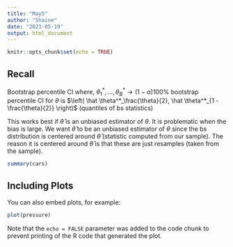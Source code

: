 ```yaml
---
title: "May5"
author: "Shaine"
date: "2023-05-19"
output: html_document
---
```


```r
knitr::opts_chunk$set(echo = TRUE)
```

## Recall

Bootstrap percentile CI where, $\theta^*_1, \dots, \theta^*_B \rightarrow (1-\alpha)100\%$ bootstrap percentile CI for $\theta$ is $\left( \hat \theta^*_\frac{\theta}{2}, \hat \theta^*_{1 -\frac{\theta}{2}} \right)$ (quantiles of bs statistics)

This works best if $\hat \theta$ is an unbiased estimator of $\theta$. It is problematic when the bias is large. We want $\hat \theta$ to be an unbiased estimator of $\theta$ since the bs distribution is centered around $\hat \theta$ (statistic computed from our sample). The reason it is centered around $\hat \theta$ is that these are just resamples (taken from the sample).

```r
summary(cars)
```

## Including Plots

You can also embed plots, for example:

```r
plot(pressure)
```

Note that the `echo = FALSE` parameter was added to the code chunk to prevent printing of the R code that generated the plot.
